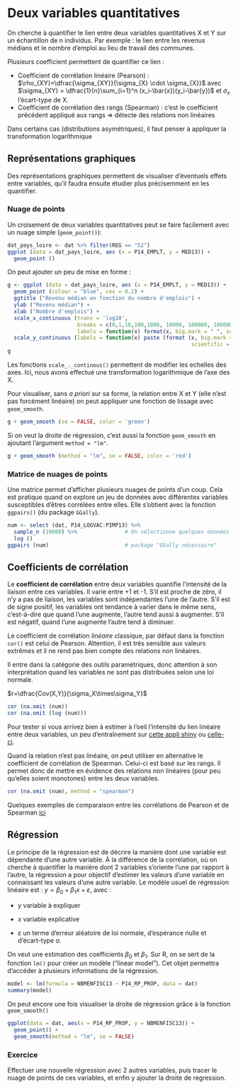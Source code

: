 # Deux variables quantitatives

On cherche à quantifier le lien entre deux variables quantitatives X et Y sur un échantillon de n individus. Par exemple : le lien entre les revenus médians et le nombre d'emploi au lieu de travail des communes.

Plusieurs coefficient permettent de quantifier ce lien :

- Coefficient de corrélation linéaire (Pearson) : $\rho_{XY}=\dfrac{\sigma_{XY}}{\sigma_{X} \cdot \sigma_{X}}$ avec $\sigma_{XY} = \dfrac{1}{n}\sum_{i=1}^n (x_i-\bar{x})(y_i-\bar{y})$ et $\sigma_x$ l'écart-type de X.
- Coefficient de corrélation des rangs (Spearman) : c'est le coefficient précédent appliqué aux rangs $\Rightarrow$ détecte des relations non linéaires

Dans certains cas (distributions asymétriques), il faut penser à appliquer la transformation logarithmique


## Représentations graphiques
Des représentations graphiques permettent de visualiser d'éventuels effets entre variables, qu'il faudra ensuite étudier plus précisemment en les quantifier.

### Nuage de points

Un croisement de deux variables quantitatives peut se faire facilement avec un nuage simple (`geom_point()`):

```r
dat_pays_loire <- dat %>% filter(REG == "52")
ggplot (data = dat_pays_loire, aes (x = P14_EMPLT, y = MED13)) +
  geom_point () 
```


On peut ajouter un peu de mise en forme : 
```r
g <- ggplot (data = dat_pays_loire, aes (x = P14_EMPLT, y = MED13)) +
  geom_point (colour = "blue", cex = 0.2) +
  ggtitle ("Revenu médian en fonction du nombre d'emplois") +
  ylab ("Revenu médian") +
  xlab ("Nombre d'emplois") +
  scale_x_continuous (trans = 'log10',
                      breaks = c(0,1,10,100,1000, 10000, 100000, 1000000),
                      labels = function(x) format(x, big.mark = " ", scientific = FALSE)) +
  scale_y_continuous (labels = function(x) paste (format (x, big.mark = " ",
                                                          scientific = FALSE), " €"))
g
```

Les fonctions `scale_._continous()` permettent de modifier les echelles des axes. Ici, nous avons effectué une transformation logarithmique de l'axe des X.

Pour visualiser, sans *a priori* sur sa forme, la relation entre X et Y (elle n'est pas forcément linéaire) on peut appliquer une fonction de lissage avec `geom_smooth`.

```r
g + geom_smooth (se = FALSE, color = 'green')
```

Si on veut la droite de régression, c'est aussi la fonction `geom_smooth` en ajoutant l'argument `method = "lm"`.

```r
g + geom_smooth (method = "lm", se = FALSE, color = 'red')
```


### Matrice de nuages de points

Une matrice permet d'afficher plusieurs nuages de points d'un coup. Cela est pratique quand on explore un jeu de données avec différentes variables susceptibles d'êtres corrélées entre elles. Elle s'obtient avec la fonction `ggpairs()` (du package `GGally`).

```r
num <- select (dat, P14_LOGVAC:PIMP13) %>%
  sample_n (10000) %>%               # On sélectionne quelques données
  log () 
ggpairs (num)                        # package "GGally nécessaire"
```  


## Coefficients de corrélation

Le **coefficient de corrélation** entre deux variables quantifie l'intensité de la liaison entre ces variables. Il varie entre +1 et -1. S'il est proche de zéro, il n'y a pas de liaison, les variables sont indépendantes l'une de l'autre. S'il est de signe positif, les variables ont tendance à varier dans le même sens, c'est-à-dire que quand l'une augmente, l'autre tend aussi à augmenter. S'il est négatif, quand l'une augmente l'autre tend à diminuer.

Le coefficient de corrélation *linéaire* classique, par défaut dans la fonction `cor()` est celui de Pearson. Attention, il est très sensible aux valeurs extrêmes et il ne rend pas bien compte des relations non linéaires.

Il entre dans la catégorie des outils paramétriques, donc attention à son interprétation quand les variables ne sont pas distribuées selon une loi normale.

$r=\dfrac{Cov(X,Y)}{\sigma_X\times\sigma_Y}$

```r
cor (na.omit (num))
cor (na.omit (log (num)))
```

Pour tester si vous arrivez bien à estimer à l'oeil l'intensité du lien linéaire entre deux variables, un peu d'entraînement sur [cette appli shiny](https://hekemp.shinyapps.io/Correlation_Game/) ou [celle-ci](http://shiny.science.psu.edu/apps/boast/CorrelationGuessing/).

Quand la relation n'est pas linéaire, on peut utiliser en alternative le coefficient de corrélation de Spearman. Celui-ci est basé sur les rangs. Il permet donc de mettre en évidence des relations non linéaires (pour peu qu'elles soient monotones) entre les deux variables.

```r
cor (na.omit (num), method = "spearman")
```

Quelques exemples de comparaison entre les corrélations de Pearson et de Spearman [ici](https://support.minitab.com/en-us/minitab-express/1/help-and-how-to/modeling-statistics/regression/supporting-topics/basics/a-comparison-of-the-pearson-and-spearman-correlation-methods/)



## Régression

Le principe de la régression est de décrire la manière dont une variable est dépendante d'une autre variable. À la différence de la corrélation, où on cherche à quantifier la manière dont 2 variables s'oriente l'une par rapport à l'autre, la régression a pour objectif d'estimer les valeurs d'une variable en connaissant les valeurs d'une autre variable. 
Le modèle usuel de régression linéaire est :
$y = \beta_0 + \beta_1 x + \varepsilon$, avec :

- $y$ variable à expliquer

- $x$ variable explicative

- $\varepsilon$ un terme d’erreur aléatoire de loi normale, d’espérance nulle et d’écart-type σ.


On veut une estimation des coefficients $\beta_0$ et $\beta_1$.
Sur R, on se sert de la fonction `lm()` pour créer un modèle ("linear model"). Cet objet permettra d'accéder à plusieurs informations de la régression.


```r
model <- lm(formula = NBMENFISC13 ~ P14_RP_PROP, data = dat)
summary(model)
```

On peut encore une fois visualiser la droite de régression grâce à la fonction `geom_smooth()`
```r
ggplot(data = dat, aes(x = P14_RP_PROP, y = NBMENFISC13)) + 
  geom_point() +
  geom_smooth(method = "lm", se = FALSE)
```

### Exercice

Effectuer une nouvelle régression avec 2 autres variables, puis tracer le nuage de points de ces variables, et enfin y ajouter la droite de regression.